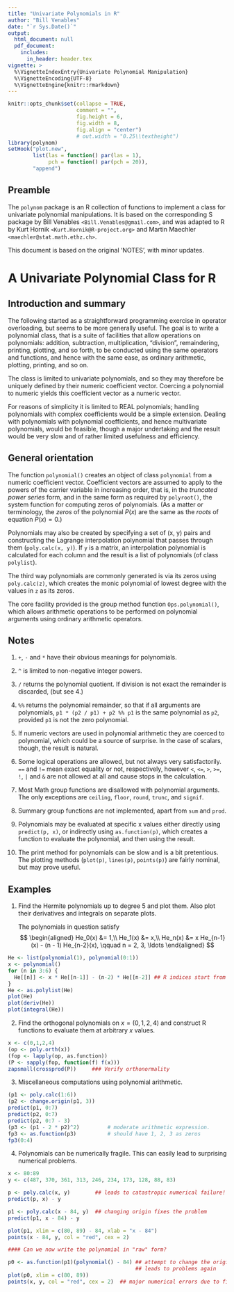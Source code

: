 ---
title: "Univariate Polynomials in R"
author: "Bill Venables"
date: "`r Sys.Date()`"
output: 
  html_document: null
  pdf_document:
    includes:
      in_header: header.tex
vignette: >
  %\VignetteIndexEntry{Univariate Polynomial Manipulation}
  %\VignetteEncoding{UTF-8}
  %\VignetteEngine{knitr::rmarkdown}
---

```{r setup, include = FALSE}
knitr::opts_chunk$set(collapse = TRUE,
                      comment = "",
                      fig.height = 6,
                      fig.width = 8,
                      fig.align = "center")
                      # out.width = "0.25\\textheight")
library(polynom)
setHook("plot.new",
        list(las = function() par(las = 1),
             pch = function() par(pch = 20)),
        "append")
```

## Preamble

The `polynom` package is an R collection of functions to implement a class for
univariate polynomial manipulations.  It is based on the corresponding S
package by Bill Venables `<Bill.Venables@gmail.com>`, and was
adapted to R by Kurt Hornik `<Kurt.Hornik@R-project.org>` and Martin
Maechler `<maechler@stat.math.ethz.ch>`.

This document is based on the original 'NOTES', with minor updates.

# A Univariate Polynomial Class for R

## Introduction and summary

The following started as a straightforward programming exercise in
operator overloading, but seems to be more generally useful.  The goal
is to write a polynomial class, that is a suite of facilities that allow
operations on polynomials: addition, subtraction, multiplication,
"division", remaindering, printing, plotting, and so forth, to be
conducted using the same operators and functions, and hence with the
same ease, as ordinary arithmetic, plotting, printing, and so on.

The class is limited to univariate polynomials, and so they may
therefore be uniquely defined by their numeric coefficient vector.
Coercing a polynomial to numeric yields this coefficient vector as a
numeric vector.

For reasons of simplicity it is limited to REAL polynomials; handling
polynomials with complex coefficients would be a simple extension.
Dealing with polynomials with polynomial coefficients, and hence
multivariate polynomials, would be feasible, though a major undertaking
and the result would be very slow and of rather limited usefulness and
efficiency.

## General orientation

The function `polynomial()` creates an object of class `polynomial` from a
numeric coefficient vector.  Coefficient vectors are assumed to apply to
the powers of the carrier variable in increasing order, that is, in the
*truncated power series* form, and in the same form as required by
`polyroot()`, the system function for computing zeros of polynomials.  (As
a matter or terminology, the *zeros* of the polynomial $P(x)$ are the same
as the *roots* of equation $P(x) = 0$.)

Polynomials may also be created by specifying a set of (x, y) pairs and
constructing the Lagrange interpolation polynomial that passes through
them (`poly.calc(x, y)`).  If `y` is a matrix, an interpolation polynomial
is calculated for each column and the result is a list of polynomials
(of class `polylist`).

The third way polynomials are commonly generated is via its zeros using
`poly.calc(z)`, which creates the monic polynomial of lowest degree with
the values in `z` as its zeros.

The core facility provided is the group method function
`Ops.polynomial()`, which allows arithmetic operations to be performed on
polynomial arguments using ordinary arithmetic operators.

## Notes

 1. `+`, `-` and `*` have their obvious meanings for polynomials.
 
 2. `^` is limited to non-negative integer powers.
 
 3. `/` returns the polynomial quotient.  If division is not exact the
    remainder is discarded, (but see 4.)
 
 4. `%%` returns the polynomial remainder, so that if all arguments are
    polynomials, `p1 * (p2 / p1) + p2 %% p1` is the same polynomial as `p2`,
    provided `p1` is not the zero polynomial.
 
 5. If numeric vectors are used in polynomial arithmetic they are
    coerced to polynomial, which could be a source of surprise.  In the
    case of scalars, though, the result is natural.
 
 6. Some logical operations are allowed, but not always very
    satisfactorily.  `==` and `!=` mean exact equality or not,
    respectively, however `<`, `<=`, `>`, `>=`, `!`, `|` and `&` are not
    allowed at all and cause stops in the calculation. 
 
 7. Most Math group functions are disallowed with polynomial arguments.
    The only exceptions are `ceiling`, `floor`, `round`, `trunc`, and
    `signif`.
 
 8. Summary group functions are not implemented, apart from `sum` and `prod`.
 
 9. Polynomials may be evaluated at specific x values either directly
    using `predict(p, x)`, or indirectly using `as.function(p)`, which
    creates a function to evaluate the polynomial, and then using the
    result.
 
10. The print method for polynomials can be slow and is a bit
    pretentious.  The plotting methods (`plot(p)`, `lines(p)`, `points(p)`)
    are fairly nominal, but may prove useful.

## Examples

1.  Find the Hermite polynomials up to degree 5 and plot them.
    Also plot their derivatives and integrals on separate plots. 

    The polynomials in question satisfy 
$$ 
    \begin{aligned}
    He_0(x) &= 1,\\
    He_1(x) &= x,\\
    He_n(x) &= x  He_{n-1}(x) - (n - 1)  He_{n-2}(x), \qquad n = 2, 3, \ldots
    \end{aligned}
$$

```{r}
He <- list(polynomial(1), polynomial(0:1))
x <- polynomial()
for (n in 3:6) {
  He[[n]] <- x * He[[n-1]] - (n-2) * He[[n-2]] ## R indices start from 1, not 0
}
He <- as.polylist(He)
plot(He)
plot(deriv(He))
plot(integral(He))
```


2.  Find the orthogonal polynomials on $x = (0, 1, 2, 4)$ and
    construct R functions to evaluate them at arbitrary $x$ values.

```{r}
x <- c(0,1,2,4)
(op <- poly.orth(x))
(fop <- lapply(op, as.function))
(P <- sapply(fop, function(f) f(x)))
zapsmall(crossprod(P))     ### Verify orthonormality
```

3. Miscellaneous computations using polynomial arithmetic.

```{r}
(p1 <- poly.calc(1:6))
(p2 <- change.origin(p1, 3))
predict(p1, 0:7)
predict(p2, 0:7)
predict(p2, 0:7 - 3)
(p3 <- (p1 - 2 * p2)^2)         # moderate arithmetic expression.
fp3 <- as.function(p3)          # should have 1, 2, 3 as zeros
fp3(0:4)

```

4. Polynomials can be numerically fragile. This can easily lead to surprising numerical problems.

```{r}
x <- 80:89
y <- c(487, 370, 361, 313, 246, 234, 173, 128, 88, 83)

p <- poly.calc(x, y)        ## leads to catastropic numerical failure!
predict(p, x) - y

p1 <- poly.calc(x - 84, y)  ## changing origin fixes the problem
predict(p1, x - 84) - y

plot(p1, xlim = c(80, 89) - 84, xlab = "x - 84")
points(x - 84, y, col = "red", cex = 2)

#### Can we now write the polynomial in "raw" form?

p0 <- as.function(p1)(polynomial() - 84) ## attempt to change the origin back to zero 
                                         ## leads to problems again
plot(p0, xlim = c(80, 89))
points(x, y, col = "red", cex = 2)  ## major numerical errors due to finite precision

```

